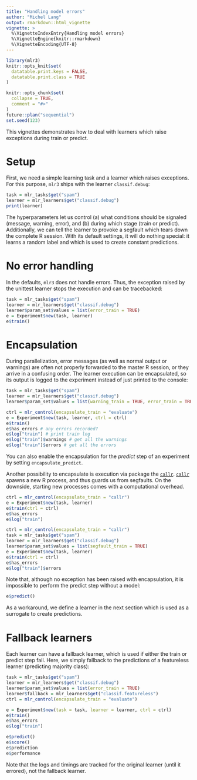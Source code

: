 ```yaml
---
title: "Handling model errors"
author: "Michel Lang"
output: rmarkdown::html_vignette
vignette: >
  %\VignetteIndexEntry{Handling model errors}
  %\VignetteEngine{knitr::rmarkdown}
  %\VignetteEncoding{UTF-8}
---
```


```r
library(mlr3)
knitr::opts_knit$set(
  datatable.print.keys = FALSE,
  datatable.print.class = TRUE
)

knitr::opts_chunk$set(
  collapse = TRUE,
  comment = "#>"
)
future::plan("sequential")
set.seed(123)
```

This vignettes demonstrates how to deal with learners which raise exceptions during train or predict.

# Setup

First, we need a simple learning task and a learner which raises exceptions.
For this purpose, `mlr3` ships with the learner `classif.debug`:
```r
task = mlr_tasks$get("spam")
learner = mlr_learners$get("classif.debug")
print(learner)
```
The hyperparameters let us control (a) what conditions should be signaled (message, warning, error), and (b) during which stage (train or predict).
Additionally, we can tell the learner to provoke a segfault which tears down the complete R session.
With its default settings, it will do nothing special: it learns a random label and which is used to create constant predictions.


# No error handling

In the defaults, `mlr3` does not handle errors.
Thus, the exception raised by the unittest learner stops the execution and can be tracebacked:

```r
task = mlr_tasks$get("spam")
learner = mlr_learners$get("classif.debug")
learner$param_set$values = list(error_train = TRUE)
e = Experiment$new(task, learner)
e$train()
```

# Encapsulation

During parallelization, error messages (as well as normal output or warnings) are often not properly forwarded to the master R session, or they arrive in a confusing order.
The learner execution can be encapsulated, so its output is logged to the experiment instead of just printed to the console:
```r
task = mlr_tasks$get("spam")
learner = mlr_learners$get("classif.debug")
learner$param_set$values = list(warning_train = TRUE, error_train = TRUE)

ctrl = mlr_control(encapsulate_train = "evaluate")
e = Experiment$new(task, learner, ctrl = ctrl)
e$train()
e$has_errors # any errors recorded?
e$log("train") # print train log
e$log("train")$warnings # get all the warnings
e$log("train")$errors # get all the errors
```
You can also enable the encapsulation for the *predict* step of an experiment by setting `encapsulate_predict`.

Another possibility to encapsulate is execution via package the [`callr`](https://cran.r-project.org/package=callr).
[`callr`](https://cran.r-project.org/package=callr) spawns a new R process, and thus guards us from segfaults.
On the downside, starting new processes comes with a computational overhead.
```r
ctrl = mlr_control(encapsulate_train = "callr")
e = Experiment$new(task, learner)
e$train(ctrl = ctrl)
e$has_errors
e$log("train")
```

```r
ctrl = mlr_control(encapsulate_train = "callr")
task = mlr_tasks$get("spam")
learner = mlr_learners$get("classif.debug")
learner$param_set$values = list(segfault_train = TRUE)
e = Experiment$new(task, learner)
e$train(ctrl = ctrl)
e$has_errors
e$log("train")$errors
```

Note that, although no exception has been raised with encapsulation, it is impossible to perform the predict step without a model:
```r
e$predict()
```

As a workaround, we define a learner in the next section which is used as a surrogate to create predictions.


# Fallback learners

Each learner can have a fallback learner, which is used if either the train or predict step fail.
Here, we simply fallback to the predictions of a featureless learner (predicting majority class):

```r
task = mlr_tasks$get("spam")
learner = mlr_learners$get("classif.debug")
learner$param_set$values = list(error_train = TRUE)
learner$fallback = mlr_learners$get("classif.featureless")
ctrl = mlr_control(encapsulate_train = "evaluate")

e = Experiment$new(task = task, learner = learner, ctrl = ctrl)
e$train()
e$has_errors
e$log("train")

e$predict()
e$score()
e$prediction
e$performance
```

Note that the logs and timings are tracked for the original learner (until it errored), not the fallback learner.
